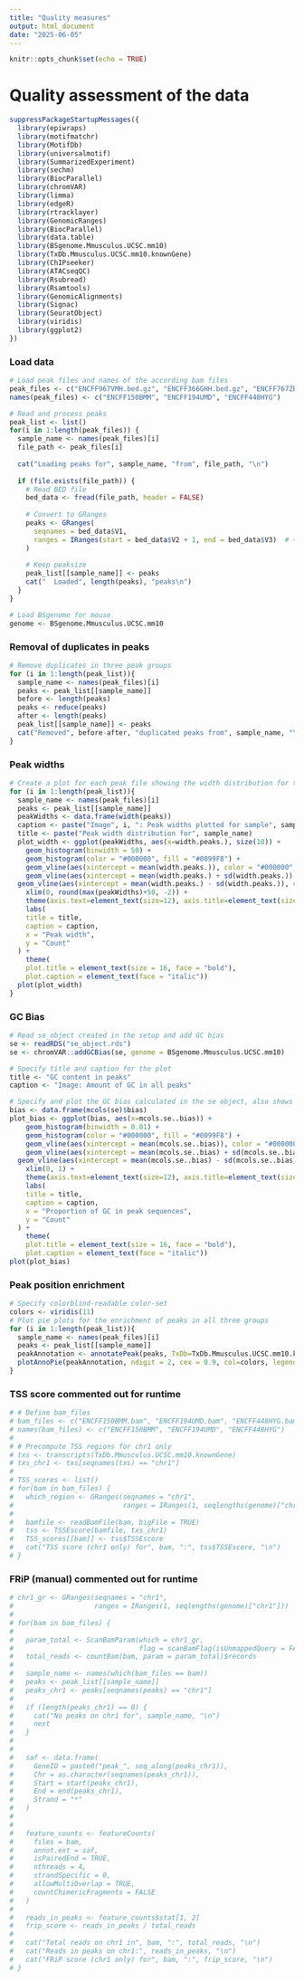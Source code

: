 ---
title: "Quality measures"
output: html_document
date: "2025-06-05"
---

```{r setup, include=FALSE}
knitr::opts_chunk$set(echo = TRUE)
```

# Quality assessment of the data

```{r message=FALSE, warning=FALSE}
suppressPackageStartupMessages({
  library(epiwraps)
  library(motifmatchr)
  library(MotifDb)
  library(universalmotif)
  library(SummarizedExperiment)
  library(sechm)
  library(BiocParallel)
  library(chromVAR)
  library(limma)
  library(edgeR)
  library(rtracklayer)
  library(GenomicRanges)
  library(BiocParallel)
  library(data.table)
  library(BSgenome.Mmusculus.UCSC.mm10)
  library(TxDb.Mmusculus.UCSC.mm10.knownGene)
  library(ChIPseeker)
  library(ATACseqQC)
  library(Rsubread)
  library(Rsamtools)
  library(GenomicAlignments)
  library(Signac)
  library(SeuratObject)
  library(viridis)
  library(ggplot2)
})

```

### Load data

```{r warning = FALSE}
# Load peak files and names of the according bam files
peak_files <- c("ENCFF967VMH.bed.gz", "ENCFF366GHH.bed.gz", "ENCFF767ZBZ.bed.gz")
names(peak_files) <- c("ENCFF150BMM", "ENCFF194UMD", "ENCFF448HYG")

# Read and process peaks 
peak_list <- list()
for(i in 1:length(peak_files)) {
  sample_name <- names(peak_files)[i]
  file_path <- peak_files[i]
  
  cat("Loading peaks for", sample_name, "from", file_path, "\n")
  
  if (file.exists(file_path)) {
    # Read BED file
    bed_data <- fread(file_path, header = FALSE)
    
    # Convert to GRanges
    peaks <- GRanges(
      seqnames = bed_data$V1,
      ranges = IRanges(start = bed_data$V2 + 1, end = bed_data$V3)  # +1 for 0-based to 1-based
    )
    
    # Keep peaksize
    peak_list[[sample_name]] <- peaks
    cat("  Loaded", length(peaks), "peaks\n")
  }
}

# Load BSgenome for mouse
genome <- BSgenome.Mmusculus.UCSC.mm10
```

### Removal of duplicates in peaks

```{r warning = FALSE}
# Remove duplicates in three peak groups
for (i in 1:length(peak_list)){
  sample_name <- names(peak_files)[i]
  peaks <- peak_list[[sample_name]]
  before <- length(peaks)
  peaks <- reduce(peaks)
  after <- length(peaks)
  peak_list[[sample_name]] <- peaks
  cat("Removed", before-after, "duplicated peaks from", sample_name, "\n")
}
```

### Peak widths

```{r warning = FALSE, fig.width=6, fig.height=4}
# Create a plot for each peak file showing the width distribution for the peaks
for (i in 1:length(peak_list)){
  sample_name <- names(peak_files)[i]
  peaks <- peak_list[[sample_name]]
  peakWidths <- data.frame(width(peaks))
  caption <- paste("Image", i, ": Peak widths plotted for sample", sample_name)
  title <- paste("Peak width distribution for", sample_name)
  plot_width <- ggplot(peakWidths, aes(x=width.peaks.), size(10)) + 
    geom_histogram(binwidth = 50) + 
    geom_histogram(color = "#000000", fill = "#0099F8") + 
    geom_vline(aes(xintercept = mean(width.peaks.)), color = "#000000", size = 0.75) +
    geom_vline(aes(xintercept = mean(width.peaks.) + sd(width.peaks.)), color = "#000000", size = 0.5, linetype = "dashed") +
  geom_vline(aes(xintercept = mean(width.peaks.) - sd(width.peaks.)), color = "#000000", size = 0.5, linetype = "dashed") + 
    xlim(0, round(max(peakWidths)+50, -2)) + 
    theme(axis.text=element_text(size=12), axis.title=element_text(size=14)) + 
    labs(
    title = title,
    caption = caption,
    x = "Peak width",
    y = "Count"
  ) +
    theme(
    plot.title = element_text(size = 16, face = "bold"),
    plot.caption = element_text(face = "italic"))
  plot(plot_width)
}
```

### GC Bias

```{r warning = FALSE, fig.width=6, fig.height=4}
# Read se_object created in the setup and add GC bias
se <- readRDS("se_object.rds")
se <- chromVAR::addGCBias(se, genome = BSgenome.Mmusculus.UCSC.mm10)

# Specify title and caption for the plot
title <- "GC content in peaks"
caption <- "Image: Amount of GC in all peaks"

# Specify and plot the GC bias calculated in the se object, also shows mean and sd
bias <- data.frame(mcols(se)$bias)
plot_bias <- ggplot(bias, aes(x=mcols.se..bias)) + 
    geom_histogram(binwidth = 0.01) + 
    geom_histogram(color = "#000000", fill = "#0099F8") + 
    geom_vline(aes(xintercept = mean(mcols.se..bias)), color = "#000000", size = 0.75) +
    geom_vline(aes(xintercept = mean(mcols.se..bias) + sd(mcols.se..bias)), color = "#000000", size = 0.5, linetype = "dashed") +
  geom_vline(aes(xintercept = mean(mcols.se..bias) - sd(mcols.se..bias)), color = "#000000", size = 0.5, linetype = "dashed") + 
    xlim(0, 1) + 
    theme(axis.text=element_text(size=12), axis.title=element_text(size=14)) + 
    labs(
    title = title,
    caption = caption,
    x = "Proportion of GC in peak sequences",
    y = "Count"
  ) +
    theme(
    plot.title = element_text(size = 16, face = "bold"),
    plot.caption = element_text(face = "italic"))
plot(plot_bias)
```

### Peak position enrichment

```{r warning = FALSE, fig.width=6, fig.height=4}
# Specify colorblind-readable color-set
colors <- viridis(11)
# Plot pie plots for the enrichment of peaks in all three groups
for (i in 1:length(peak_list)){
  sample_name <- names(peak_files)[i]
  peaks <- peak_list[[sample_name]]
  peakAnnotation <- annotatePeak(peaks, TxDb=TxDb.Mmusculus.UCSC.mm10.knownGene, verbose = FALSE)
  plotAnnoPie(peakAnnotation, ndigit = 2, cex = 0.9, col=colors, legend.position = "rightside", pie3D = FALSE)
}
```

### TSS score commented out for runtime

```{r tss, warning = FALSE}
# # Define bam_files
# bam_files <- c("ENCFF150BMM.bam", "ENCFF194UMD.bam", "ENCFF448HYG.bam")
# names(bam_files) <- c("ENCFF150BMM", "ENCFF194UMD", "ENCFF448HYG")
# 
# # Precompute TSS regions for chr1 only
# txs <- transcripts(TxDb.Mmusculus.UCSC.mm10.knownGene)
# txs_chr1 <- txs[seqnames(txs) == "chr1"]
# 
# TSS_scores <- list()
# for(bam in bam_files) {
#   which_region <- GRanges(seqnames = "chr1", 
#                           ranges = IRanges(1, seqlengths(genome)["chr1"]))
#   
#   bamfile <- readBamFile(bam, bigFile = TRUE)
#   tss <- TSSEscore(bamfile, txs_chr1)
#   TSS_scores[[bam]] <- tss$TSSEscore
#   cat("TSS score (chr1 only) for", bam, ":", tss$TSSEscore, "\n")
# }
```

### FRiP (manual) commented out for runtime

```{r frip, warning = FALSE}
# chr1_gr <- GRanges(seqnames = "chr1", 
#                    ranges = IRanges(1, seqlengths(genome)["chr1"]))
# 
# for(bam in bam_files) {
#   
#   param_total <- ScanBamParam(which = chr1_gr, 
#                               flag = scanBamFlag(isUnmappedQuery = FALSE))
#   total_reads <- countBam(bam, param = param_total)$records
#   
#   sample_name <- names(which(bam_files == bam))
#   peaks <- peak_list[[sample_name]]
#   peaks_chr1 <- peaks[seqnames(peaks) == "chr1"]
#   
#   if (length(peaks_chr1) == 0) {
#     cat("No peaks on chr1 for", sample_name, "\n")
#     next
#   }
#   
# 
#   saf <- data.frame(
#     GeneID = paste0("peak_", seq_along(peaks_chr1)),
#     Chr = as.character(seqnames(peaks_chr1)),
#     Start = start(peaks_chr1),
#     End = end(peaks_chr1),
#     Strand = "*"
#   )
#   
# 
#   feature_counts <- featureCounts(
#     files = bam,
#     annot.ext = saf,
#     isPairedEnd = TRUE,
#     nthreads = 4,
#     strandSpecific = 0,
#     allowMultiOverlap = TRUE,
#     countChimericFragments = FALSE
#   )
#   
#   reads_in_peaks <- feature_counts$stat[1, 2]
#   frip_score <- reads_in_peaks / total_reads
#   
#   cat("Total reads on chr1 in", bam, ":", total_reads, "\n")
#   cat("Reads in peaks on chr1:", reads_in_peaks, "\n")
#   cat("FRiP score (chr1 only) for", bam, ":", frip_score, "\n")
# }
``` 